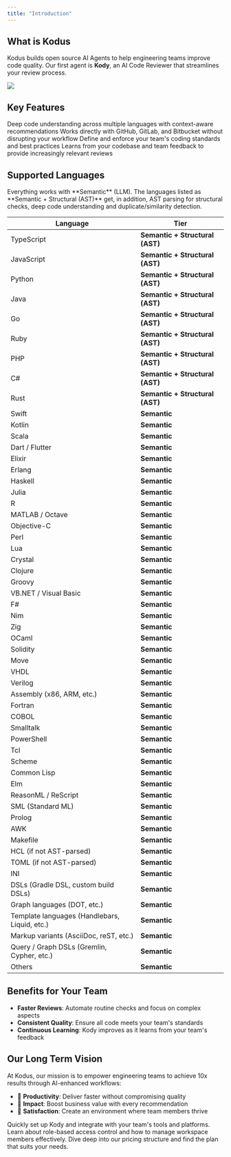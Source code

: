 ```yaml
---
title: "Introduction"
---
```


## What is Kodus

Kodus builds open source AI Agents to help engineering teams improve code quality. Our first agent is **Kody**, an AI Code Reviewer that streamlines your review process.

<Frame caption="Kody will be your new teammate.">
  <img src="/images/kody.png" />
</Frame>

## Key Features

<CardGroup cols={2}>
  <Card title="AI-Powered Code Analysis" icon="sparkles">
    Deep code understanding across multiple languages with context-aware
    recommendations
  </Card>
  <Card title="Seamless Git Integration" icon="code-branch">
    Works directly with GitHub, GitLab, and Bitbucket without disrupting your
    workflow
  </Card>
  <Card title="Customizable Rules" icon="sliders">
    Define and enforce your team's coding standards and best practices
  </Card>
  <Card title="Knowledge Retention" icon="brain">
    Learns from your codebase and team feedback to provide increasingly relevant
    reviews
  </Card>
</CardGroup>

## Supported Languages

<Note>
Everything works with **Semantic** (LLM). The languages listed as **Semantic + Structural (AST)** get, in addition, AST parsing for structural checks, deep code understanding and duplicate/similarity detection.
</Note>

| Language | Tier |
|---|---|
| TypeScript | **Semantic + Structural (AST)** |
| JavaScript | **Semantic + Structural (AST)** |
| Python | **Semantic + Structural (AST)** |
| Java | **Semantic + Structural (AST)** |
| Go | **Semantic + Structural (AST)** |
| Ruby | **Semantic + Structural (AST)** |
| PHP | **Semantic + Structural (AST)** |
| C# | **Semantic + Structural (AST)** |
| Rust | **Semantic + Structural (AST)** |
| Swift | **Semantic** |
| Kotlin | **Semantic** |
| Scala | **Semantic** |
| Dart / Flutter | **Semantic** |
| Elixir | **Semantic** |
| Erlang | **Semantic** |
| Haskell | **Semantic** |
| Julia | **Semantic** |
| R | **Semantic** |
| MATLAB / Octave | **Semantic** |
| Objective-C | **Semantic** |
| Perl | **Semantic** |
| Lua | **Semantic** |
| Crystal | **Semantic** |
| Clojure | **Semantic** |
| Groovy | **Semantic** |
| VB.NET / Visual Basic | **Semantic** |
| F# | **Semantic** |
| Nim | **Semantic** |
| Zig | **Semantic** |
| OCaml | **Semantic** |
| Solidity | **Semantic** |
| Move | **Semantic** |
| VHDL | **Semantic** |
| Verilog | **Semantic** |
| Assembly (x86, ARM, etc.) | **Semantic** |
| Fortran | **Semantic** |
| COBOL | **Semantic** |
| Smalltalk | **Semantic** |
| PowerShell | **Semantic** |
| Tcl | **Semantic** |
| Scheme | **Semantic** |
| Common Lisp | **Semantic** |
| Elm | **Semantic** |
| ReasonML / ReScript | **Semantic** |
| SML (Standard ML) | **Semantic** |
| Prolog | **Semantic** |
| AWK | **Semantic** |
| Makefile | **Semantic** |
| HCL (if not AST-parsed) | **Semantic** |
| TOML (if not AST-parsed) | **Semantic** |
| INI | **Semantic** |
| DSLs (Gradle DSL, custom build DSLs) | **Semantic** |
| Graph languages (DOT, etc.) | **Semantic** |
| Template languages (Handlebars, Liquid, etc.) | **Semantic** |
| Markup variants (AsciiDoc, reST, etc.) | **Semantic** |
| Query / Graph DSLs (Gremlin, Cypher, etc.) | **Semantic** |
| Others | **Semantic** |

## Benefits for Your Team

- **Faster Reviews**: Automate routine checks and focus on complex aspects
- **Consistent Quality**: Ensure all code meets your team's standards
- **Continuous Learning**: Kody improves as it learns from your team's feedback

## Our Long Term Vision

At Kodus, our mission is to empower engineering teams to achieve 10x results through AI-enhanced workflows:

- 🚀 **Productivity**: Deliver faster without compromising quality
- 🎯 **Impact**: Boost business value with every recommendation
- 💜 **Satisfaction**: Create an environment where team members thrive

<CardGroup cols={1}>
  <Card title="Getting Started" icon="rocket" href="quickstart">
    Quickly set up Kody and integrate with your team's tools and platforms.
  </Card>
  <Card title="Workspace Roles & Permissions" icon="users" href="workspace_roles">
    Learn about role-based access control and how to manage workspace members effectively.
  </Card>
  <Card
    title="Explore Pricing"
    icon="money-bill-wave"
    href="https://kodus.io/pricing"
  >
    Dive deep into our pricing structure and find the plan that suits your
    needs.
  </Card>
</CardGroup>
